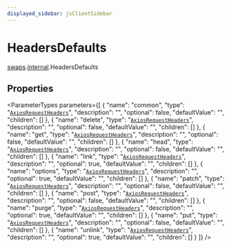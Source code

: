 ```yaml
---
displayed_sidebar: jsClientSidebar
---
```



# HeadersDefaults

[swaps](../../modules/swaps.mdx).[internal](../../swaps/modules/swaps.internal.mdx).HeadersDefaults

## Properties

<ParameterTypes parameters={[
  {
    "name": "common",
    "type": "[`AxiosRequestHeaders`](../../swaps/modules/swaps.internal.mdx#axiosrequestheaders)",
    "description": "",
    "optional": false,
    "defaultValue": "",
    "children": []
  },
  {
    "name": "delete",
    "type": "[`AxiosRequestHeaders`](../../swaps/modules/swaps.internal.mdx#axiosrequestheaders)",
    "description": "",
    "optional": false,
    "defaultValue": "",
    "children": []
  },
  {
    "name": "get",
    "type": "[`AxiosRequestHeaders`](../../swaps/modules/swaps.internal.mdx#axiosrequestheaders)",
    "description": "",
    "optional": false,
    "defaultValue": "",
    "children": []
  },
  {
    "name": "head",
    "type": "[`AxiosRequestHeaders`](../../swaps/modules/swaps.internal.mdx#axiosrequestheaders)",
    "description": "",
    "optional": false,
    "defaultValue": "",
    "children": []
  },
  {
    "name": "link",
    "type": "[`AxiosRequestHeaders`](../../swaps/modules/swaps.internal.mdx#axiosrequestheaders)",
    "description": "",
    "optional": true,
    "defaultValue": "",
    "children": []
  },
  {
    "name": "options",
    "type": "[`AxiosRequestHeaders`](../../swaps/modules/swaps.internal.mdx#axiosrequestheaders)",
    "description": "",
    "optional": true,
    "defaultValue": "",
    "children": []
  },
  {
    "name": "patch",
    "type": "[`AxiosRequestHeaders`](../../swaps/modules/swaps.internal.mdx#axiosrequestheaders)",
    "description": "",
    "optional": false,
    "defaultValue": "",
    "children": []
  },
  {
    "name": "post",
    "type": "[`AxiosRequestHeaders`](../../swaps/modules/swaps.internal.mdx#axiosrequestheaders)",
    "description": "",
    "optional": false,
    "defaultValue": "",
    "children": []
  },
  {
    "name": "purge",
    "type": "[`AxiosRequestHeaders`](../../swaps/modules/swaps.internal.mdx#axiosrequestheaders)",
    "description": "",
    "optional": true,
    "defaultValue": "",
    "children": []
  },
  {
    "name": "put",
    "type": "[`AxiosRequestHeaders`](../../swaps/modules/swaps.internal.mdx#axiosrequestheaders)",
    "description": "",
    "optional": false,
    "defaultValue": "",
    "children": []
  },
  {
    "name": "unlink",
    "type": "[`AxiosRequestHeaders`](../../swaps/modules/swaps.internal.mdx#axiosrequestheaders)",
    "description": "",
    "optional": true,
    "defaultValue": "",
    "children": []
  }
]} />
